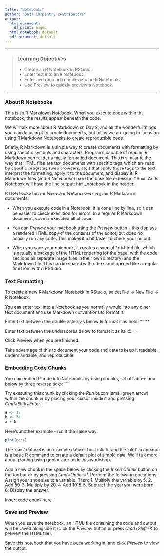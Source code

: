 ```yaml
---
title: "Notebooks"
author: "Data Carpentry contributors"
output:
  html_document:
    df_print: paged
  html_notebook: default
  pdf_document: default
---
```


------------

> ### Learning Objectives
>
> * Create an R Notebook in RStudio.
> * Enter text into an R Notebook.
> * Enter and run code chunks into an R Notebook.
> * Use Preview to quickly preview a Notebook.

------------

### About R Notebooks

This is an [R Markdown Notebook](https://rmarkdown.rstudio.com/r_notebooks.html). When you execute code within the notebook, the 
results appear beneath the code.

We will talk more about R Markdown on Day 2, and all the wonderful things you can do using it to create documents, but today we 
are going to focus on using R Markdown Notebooks to create reproducible code.

Briefly, R Markdown is a simple way to create documents with formatting by using specific symbols and characters. Programs capable 
of reading R Markdown can render a nicely formatted document. This is similar to the way that HTML files are text documents with 
specific tags, which are read by specific programs (web browsers, etc.) that apply those tags to the text, interpret the 
formatting, apply it to the document, and display it. R Markdown files (and R Notebooks) have the base file extension *.Rmd. An R 
Notebook will have the line 
output: html_notebook
in the header. 

R Notebooks have a few extra features over regular R Markdown documents:

* When you execute code in a Notebook, it is done line by line, so it can be easier to check execution for errors. In a regular R 
Markdown document, code is executed all at once.

* You can *Preview* your notebook using the *Preview* button - this displays a rendered HTML copy of the contents of the editor, 
but does not actually run any code. This makes it a bit faster to check your output.

* When you save your notebook, it creates a special *.nb.html file, which is actually a package of the HTML rendering (of the 
page, with the code sections as separate image files in their own directory) and the Markdown file. This can be shared with 
others and opened like a regular fine from within RStudio.


### Text Formatting

To create a new R Markdown Notebook in RStudio, select File -> New File -> R Notebook.

You can enter text into a Notebook as you normally would into any other text document and use Markdown conventions to format it.

Enter text between the double asterisks below to format it as bold:
** **

Enter text between the underscores below to format it as italic:
_ _

Click Preview when you are finished.

Take advantage of this to document your code and data to keep it readable, understandable, and reproducible!


### Embedding Code Chunks

You can embed R code into Notebooks by using chunks, set off above and below by three reverse ticks: ``` 

Try executing this chunk by clicking the *Run* button (small green arrow) within the chunk or by placing your cursor 
inside it and pressing *Cmd+Shift+Enter*.

```r
a <- 17
b <- 34
a + b
```

Here's another example - run it the same way:

```r
plot(cars)
```

The 'cars' dataset is an example dataset built into R, and the 'plot' command is a basic R command to create a default plot of 
simple data. We'll talk more about plotting using ggplot later on in this workshop.

Add a new chunk in the space below by clicking the *Insert Chunk* button on the toolbar or by pressing *Cmd+Option+I*. 
Perform the following operations:
Assign your shoe size to a variable. Then:
1. Multiply this variable by 5.
2. Add 50.
3. Multiply by 20.
4. Add 1015.
5. Subtract the year you were born.
6. Display the answer.

Insert code chunk here


### Save and Preview

When you save the notebook, an HTML file containing the code and output will be saved alongside it (click the *Preview* button 
or press *Cmd+Shift+K* to preview the HTML file). 

Save this notebook that you have been working in, and click *Preview* to view the output.